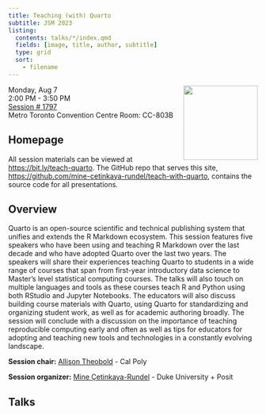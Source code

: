 ```yaml
---
title: Teaching (with) Quarto
subtitle: JSM 2023
listing:
  contents: talks/*/index.qmd
  fields: [image, title, author, subtitle]
  type: grid
  sort:
    - filename
---
```


![](jsm-logo.png){style="float: right;" fig-alt="JSM 2023 Logo" width="150"}

Monday, Aug 7\
2:00 PM - 3:50 PM\
[Session \# 1797](https://ww2.aievolution.com/JSMAnnual/index.cfm?do=ev.viewEv&ev=2605) \
Metro Toronto Convention Centre Room: CC-803B

## Homepage

All session materials can be viewed at <https://bit.ly/teach-quarto>. The GitHub repo that serves this site, <https://github.com/mine-cetinkaya-rundel/teach-with-quarto>, contains the source code for all presentations.

## Overview

Quarto is an open-source scientific and technical publishing system that unifies and extends the R Markdown ecosystem. This session features five speakers who have been using and teaching R Markdown over the last decade and who have adopted Quarto over the last two years. The speakers will share their experiences teaching Quarto to students in a wide range of courses that span from first-year introductory data science to Master's level statistical computing courses. The talks will also touch on multiple languages and tools as these courses teach R and Python using both RStudio and Jupyter Notebooks. The educators will also discuss building course materials with Quarto, using Quarto for standardizing and organizing student work, as well as for academic authoring broadly. The session will conclude with a discussion on the importance of teaching reproducible computing early and often as well as tips for educators for adopting and teaching new tools and technologies in a constantly evolving landscape.

**Session chair:** [Allison Theobold](https://statistics.calpoly.edu/allison-theobold) - Cal Poly

**Session organizer:** [Mine Çetinkaya-Rundel](https://mine-cr.com/) - Duke University + Posit

## Talks
